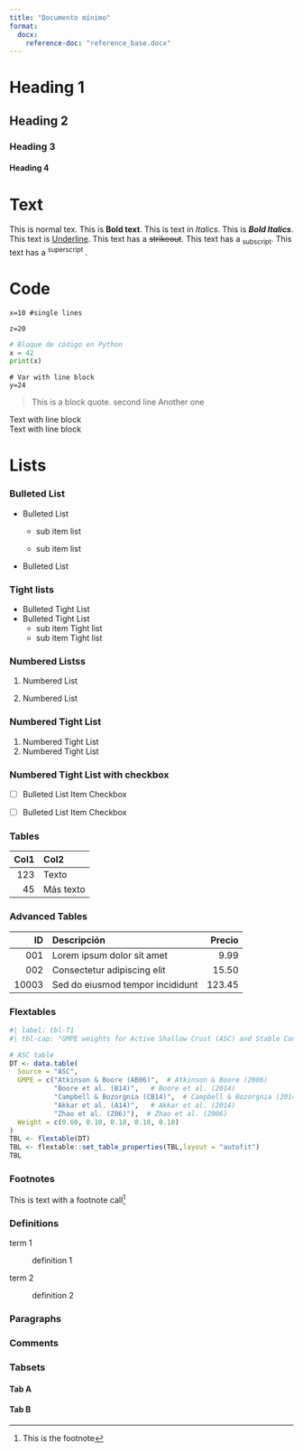 ```yaml
---
title: "Documento mínimo"
format:
  docx:
    reference-doc: "reference_base.docx"
---
```



# Heading 1

## Heading 2

### Heading 3

#### Heading 4

# Text

This is normal tex. This is **Bold text**. This is text in *Italics*. This is ***Bold Italics***. This text is [Underline]{.underline}. This text has a ~~strikeout~~. This text has a  ~subscript~. This text has a ^superscript^ .

# Code

`x=10 #single lines`

`z=20`

```python
# Bloque de código en Python
x = 42
print(x)
```

| `# Var with line block`
| `y=24`

> This is a block quote. second line Another one

| Text with line block
| Text with line block

# Lists

### Bulleted List

-   Bulleted List

    -   sub item list

    -   sub item list

-   Bulleted List

### Tight lists

-   Bulleted Tight List
-   Bulleted Tight List
    -   sub item Tight list
    -   sub item Tight list

### Numbered Listss

1.  Numbered List

2.  Numbered List

### Numbered Tight List

<!-- -->

1.  Numbered Tight List
2.  Numbered Tight List

### Numbered Tight List with checkbox

-   [ ] Bulleted List Item Checkbox

-   [ ] Bulleted List Item Checkbox

### Tables

| Col1 | Col2      |
|-----:|:----------|
|  123 | Texto     |
|   45 | Más texto |

### Advanced Tables

|    ID | Descripción                      | Precio |
|------:|:---------------------------------|-------:|
|   001 | Lorem ipsum dolor sit amet       |   9.99 |
|   002 | Consectetur adipiscing elit      |  15.50 |
| 10003 | Sed do eiusmod tempor incididunt | 123.45 |

### Flextables

```r
#| label: tbl-T1
#| tbl-cap: "GMPE weights for Active Shallow Crust (ASC) and Stable Continental (SC) zones. Source: GEM"

# ASC table
DT <- data.table(
  Source = "ASC",
  GMPE = c("Atkinson & Boore (AB06)",  # Atkinson & Boore (2006)
           "Boore et al. (B14)",   # Boore et al. (2014)
           "Campbell & Bozorgnia (CB14)",  # Campbell & Bozorgnia (2014)
           "Akkar et al. (A14)",   # Akkar et al. (2014)
           "Zhao et al. (Z06)"),  # Zhao et al. (2006)
  Weight = c(0.60, 0.10, 0.10, 0.10, 0.10)
)
TBL <- flextable(DT)
TBL <- flextable::set_table_properties(TBL,layout = "autofit")
TBL
```




### Footnotes

This is text with a footnote call[^reference_base-1]

[^reference_base-1]: This is the footnote

### Definitions

term 1

:   definition 1

term 2

:   definition 2

### Paragraphs

### Comments

<!--#  -->

### Tabsets

::: {panel-tabset}
#### Tab A

#### Tab B
:::
